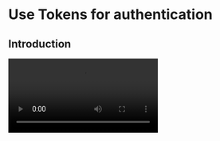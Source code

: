 # Use Tokens for authentication

## Introduction

<Video src="https://www.youtube.com/embed/CuRq8wucobU"/>

To avoid unauthorized service access or operations, ZEGOCLOUD uses digital Tokens to verify user identity, control and validate user privileges. You will need to pass a Token when you log in to a room. 

## Understand the process


<Token_implementation_process_en />


<Token_usage_steps_en />

## Generate a Token on your app server

After getting your AppID and ServerSecret, you can define the validation rules on your app server or client based on your business requirements. 

Upon request from your app clients, your app server generates Tokens and sends the Tokens to the corresponding app clients. 

ZEGOCLOUD provides an open-source [Token generator](https://github.com/ZEGOCLOUD/zego_server_assistant) plug-in on GitHub, which you can use to generate Tokens on your app server using different programming languages such as Go, C++, Java, Python, PHP,.NET, and Node.js.

<Warning title="Warning">
For business security, you must generate Tokens on your app server; Otherwise, there is a risk of ServerSecret being stolen.
</Warning>

| Language | Supported version | Core function | Code base | User identity Token(Sample code) | User privilege Token(Sample code) |
| -- | -- | -- | -- | -- | -- |
| Go | Go 1.14.15 or later | GenerateToken04 | <ul><li><a target="_blank" href="https://github.com/ZEGOCLOUD/zego_server_assistant/blob/master/token/go/src/token04">GitHub</a></li></ul> | <ul><li><a target="_blank" href="https://github.com/ZEGOCLOUD/zego_server_assistant/blob/master/token/go/sample/sample.go">GitHub</a></li></ul> | <ul><li><a target="_blank" href="https://github.com/ZEGOCLOUD/zego_server_assistant/blob/master/token/go/sample/sample-for-rtcroom.go">GitHub</a></li></ul> |
| C++ | C++ 11&nbsp; or later | GenerateToken04 | <ul><li><a target="_blank" href="https://github.com/ZEGOCLOUD/zego_server_assistant/blob/master/token/c%2B%2B">GitHub</a></li></ul> | <ul><li><a target="_blank" href="https://github.com/ZEGOCLOUD/zego_server_assistant/blob/master/token/c%2B%2B/sample/demo/main.cc">GitHub</a></li></ul> |
| Java | Java 1.8&nbsp; or later | generateToken04 | <ul><li><a target="_blank" href="https://github.com/ZEGOCLOUD/zego_server_assistant/blob/master/token/java/token04">GitHub</a></li></ul> | <ul><li><a target="_blank" href="https://github.com/ZEGOCLOUD/zego_server_assistant/blob/master/token/java/token04/src/im/zego/serverassistant/sample/Token04SampleBase.java">GitHub</a></li></ul> | <ul><li><a target="_blank" href="https://github.com/ZEGOCLOUD/zego_server_assistant/blob/master/token/java/token04/src/im/zego/serverassistant/sample/Token04SampleForRtcRoom.java">GitHub</a></li></ul> |
| Python | Python 3.6.8&nbsp; or later | generate_token04 | <ul><li><a target="_blank" href="https://github.com/ZEGOCLOUD/zego_server_assistant/blob/master/token/python/token04">GitHub</a></li></ul> | <ul><li><a target="_blank" href="https://github.com/ZEGOCLOUD/zego_server_assistant/blob/master/token/python/token04/test/base_sample.py">GitHub</a></li></ul> | <ul><li><a target="_blank" href="https://github.com/ZEGOCLOUD/zego_server_assistant/blob/master/token/python/token04/test/rtcroom_sample.py">GitHub</a></li></ul> |
| PHP | PHP 7.0&nbsp; or later | generateToken04 | <ul><li><a target="_blank" href="https://github.com/ZEGOCLOUD/zego_server_assistant/blob/master/token/php/token04">GitHub</a></li></ul> | <ul><li><a target="_blank" href="https://github.com/ZEGOCLOUD/zego_server_assistant/blob/master/token/php/token04/test/test.php">GitHub</a></li></ul> | <ul><li><a target="_blank" href="https://github.com/ZEGOCLOUD/zego_server_assistant/blob/master/token/php/token04/test/testForRtcRoom.php">GitHub</a></li></ul> |
| .NET | .NET Framework 3.5&nbsp; or later | GenerateToken04 | <ul><li><a target="_blank" href="https://github.com/ZEGOCLOUD/zego_server_assistant/blob/master/token/.net">GitHub</a></li></ul> | <ul><li><a target="_blank" href="https://github.com/ZEGOCLOUD/zego_server_assistant/blob/master/token/.net/demo/WindowsFormsApp1/Form1.cs">GitHub</a></li></ul> |
| Node.js | Node.js 8&nbsp; or later | generateToken04 | <ul><li><a target="_blank" href="https://github.com/ZEGOCLOUD/zego_server_assistant/blob/master/token/nodejs">GitHub</a></li></ul> | <ul><li><a target="_blank" href="https://github.com/ZEGOCLOUD/zego_server_assistant/blob/master/token/nodejs/sample/sample-base.js">GitHub</a></li></ul> | <ul><li><a target="_blank" href="https://github.com/ZEGOCLOUD/zego_server_assistant/blob/master/token/nodejs/sample/sample-rtc-room.js">GitHub</a></li></ul> |


## How to get a temporary Token

To make it easier for you to try and test the user authentication feature, [ZEGOCLOUD Admin Console](https://console.zegocloud.com) provides a tool for generating temporary Tokens, which you can use directly in a testing environment. In production, you must generate Tokens on your app server.

## Use a Token

If you need to use a token instead of appsign, you can call `newInstanceWithToken` to finish the initialization.

```java
ZegoUIKitPrebuiltLiveAudioRoomFragment.newInstanceWithToken(appID, token, userID, userName, roomID, config)
```

## Renew a Token

In most cases, the token retrieval approach mentioned above should work fine. However, in certain extreme situations, it may be unreliable. 

To ensure the reliability of the token, you can make the following modifications:

1. The validity period of the token should be set as long as possible, for example, 3 days.
2. Listen to `onTokenWillExpire` callback and call `renewToken` to update new token. 

  ```java
  ZegoUIKit.setTokenWillExpireListener(new ZegoUIKitTokenExpireListener() {
      @Override
      public void onTokenWillExpire(int second) {
          // ...
          ZegoUIKit.renewToken(token);
      }
  });
  ```
3. Renew the token at the appropriate time, such as when the application enters the foreground.
   
  ```java
  // ...
  ZegoUIKit.renewToken(token)
  ```
